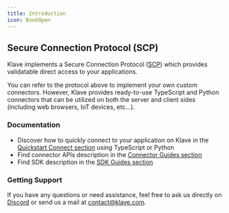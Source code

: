 ```yaml
---
title: Introduction
icon: BookOpen
---
```


## Secure Connection Protocol (SCP)

Klave implements a Secure Connection Protocol ([SCP](/learn/architecture#secure-connection-protocol-scp)) which provides validatable direct access to your applications.

You can refer to the protocol above to implement your own custom connectors.
However, Klave provides ready-to-use TypeScript and Python connectors that can be utilized on both
the server and client sides (including web browsers, IoT devices, etc...).

### Documentation

-   Discover how to quickly connect to your application on Klave in the [Quickstart Connect section](/quickstart/connect) using TypeScript or Python
-   Find connector APIs description in the [Connector Guides section](/connector/latest/create-query-transaction)
-   Find SDK description in the [SDK Guides section](/sdk/latest/create-query-transaction)

### Getting Support

If you have any questions or need assistance, feel free to ask us directly on [Discord](https://discord.gg/9f5qKq8aUy) or send us a mail at contact@klave.com.



